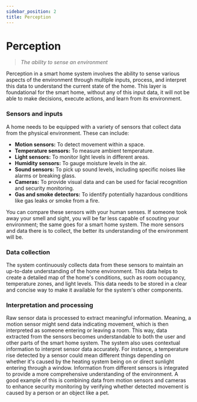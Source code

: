 ```yaml
---
sidebar_position: 2
title: Perception
---
```


# Perception

> *The ability to sense an environment*

Perception in a smart home system involves the ability to sense various aspects of
the environment through multiple inputs, process, and interpret this data to understand
the current state of the home. This layer is foundational for the smart home, without any of this input data, it will not be able
to make decisions, execute actions, and learn from its environment.

### Sensors and inputs

A home needs to be equipped with a variety of sensors that collect data
from the physical environment. These can include:

* **Motion sensors:** To detect movement within a space.
* **Temperature sensors:** To measure ambient temperature.
* **Light sensors:** To monitor light levels in different areas.
* **Humidity sensors:** To gauge moisture levels in the air.
* **Sound sensors:** To pick up sound levels, including specific noises like alarms or breaking glass.
* **Cameras:** To provide visual data and can be used for facial recognition and security monitoring.
* **Gas and smoke detectors:** To identify potentially hazardous conditions like gas leaks or smoke from a fire.

You can compare these sensors with your human senses. If someone took away your smell and sight, you will be
far less capable of scouting your environment; the same goes for a smart home system. The more sensors and
data there is to collect, the better its understanding of the environment will be.

### Data collection

The system continuously collects data from these sensors
to maintain an up-to-date understanding of the home environment.
This data helps to create a detailed map of the home's conditions,
such as room occupancy, temperature zones, and light levels.
This data needs to be stored in a clear and concise way to make
it available for the system's other components.

### Interpretation and processing

Raw sensor data is processed to extract meaningful information. 
Meaning, a motion sensor might send data indicating movement,
which is then interpreted as someone entering or leaving a room.
This way, data extracted from the sensors becomes understandable
to both the user and other parts of the smart home system.
The system also uses contextual information to interpret sensor data accurately.
For instance, a temperature rise detected by a sensor could mean different
things depending on whether it's caused by the heating system being on or
direct sunlight entering through a window.
Information from different sensors is integrated to provide a more
comprehensive understanding of the environment. A good example of this is combining
data from motion sensors and cameras to enhance security monitoring
by verifying whether detected movement is caused by a person or an object like a pet.
